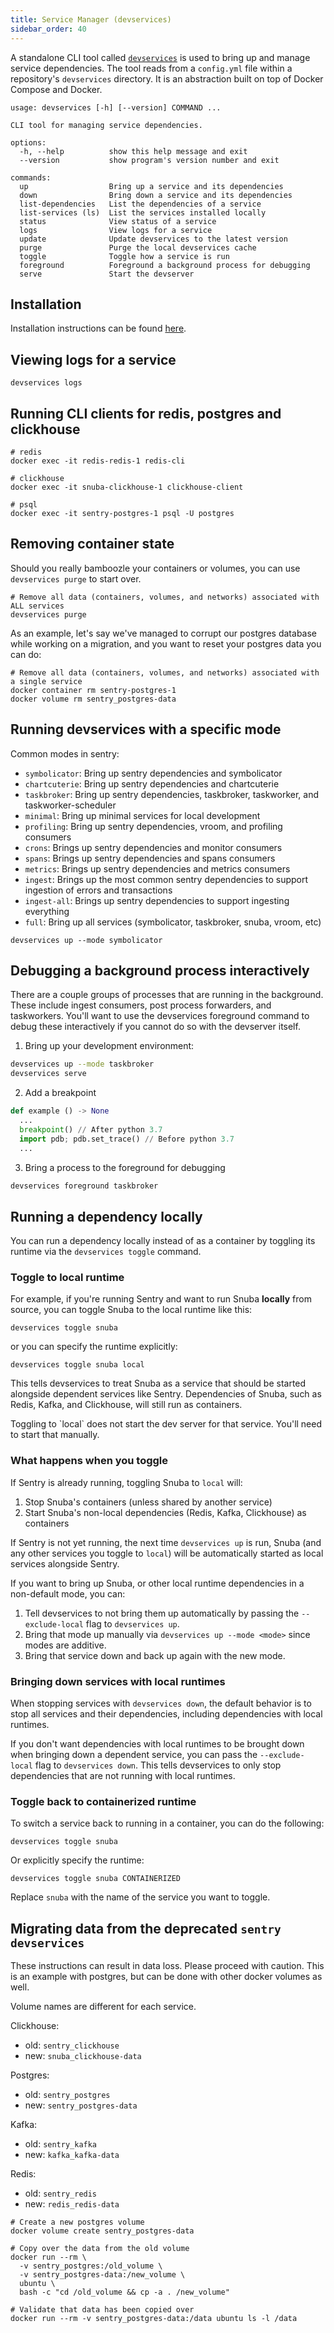```yaml
---
title: Service Manager (devservices)
sidebar_order: 40
---
```


A standalone CLI tool called [`devservices`](https://github.com/getsentry/devservices) is used to bring up and manage service dependencies. The tool reads from a `config.yml` file within a repository's `devservices` directory. It is an abstraction built on top of Docker Compose and Docker.

```shell
usage: devservices [-h] [--version] COMMAND ...

CLI tool for managing service dependencies.

options:
  -h, --help          show this help message and exit
  --version           show program's version number and exit

commands:
  up                  Bring up a service and its dependencies
  down                Bring down a service and its dependencies
  list-dependencies   List the dependencies of a service
  list-services (ls)  List the services installed locally
  status              View status of a service
  logs                View logs for a service
  update              Update devservices to the latest version
  purge               Purge the local devservices cache
  toggle              Toggle how a service is run
  foreground          Foreground a background process for debugging
  serve               Start the devserver
```

## Installation

Installation instructions can be found [here](https://github.com/getsentry/devservices?tab=readme-ov-file#installation).

## Viewing logs for a service

```shell
devservices logs
```

## Running CLI clients for redis, postgres and clickhouse

```shell
# redis
docker exec -it redis-redis-1 redis-cli

# clickhouse
docker exec -it snuba-clickhouse-1 clickhouse-client

# psql
docker exec -it sentry-postgres-1 psql -U postgres
```

## Removing container state

Should you really bamboozle your containers or volumes, you can use `devservices purge` to start over.

```shell
# Remove all data (containers, volumes, and networks) associated with ALL services
devservices purge
```

As an example, let's say we've managed to corrupt our postgres
database while working on a migration, and you want to reset
your postgres data you can do:

```shell
# Remove all data (containers, volumes, and networks) associated with a single service
docker container rm sentry-postgres-1
docker volume rm sentry_postgres-data
```

## Running devservices with a specific mode

Common modes in sentry:

- `symbolicator`: Bring up sentry dependencies and symbolicator
- `chartcuterie`: Bring up sentry dependencies and chartcuterie
- `taskbroker`: Bring up sentry dependencies, taskbroker, taskworker, and taskworker-scheduler
- `minimal`: Bring up minimal services for local development
- `profiling`: Bring up sentry dependencies, vroom, and profiling consumers
- `crons`: Brings up sentry dependencies and monitor consumers
- `spans`: Brings up sentry dependencies and spans consumers
- `metrics`: Brings up sentry dependencies and metrics consumers
- `ingest`: Brings up the most common sentry dependencies to support ingestion of errors and transactions
- `ingest-all`: Brings up sentry dependencies to support ingesting everything
- `full`: Bring up all services (symbolicator, taskbroker, snuba, vroom, etc)

```shell
devservices up --mode symbolicator
```

## Debugging a background process interactively

There are a couple groups of processes that are running in the background. These include ingest consumers, post process forwarders, and taskworkers. You'll want to use the devservices foreground command to debug these interactively if you cannot do so with the devserver itself.

1. Bring up your development environment:
``` sh
devservices up --mode taskbroker
devservices serve
```

2. Add a breakpoint

``` python
def example () -> None
  ...
  breakpoint() // After python 3.7
  import pdb; pdb.set_trace() // Before python 3.7
  ...
```

3. Bring a process to the foreground for debugging
``` sh
devservices foreground taskbroker
```



## Running a dependency locally

You can run a dependency locally instead of as a container by toggling its runtime via the `devservices toggle` command.

### Toggle to local runtime

For example, if you're running Sentry and want to run Snuba **locally** from source, you can toggle Snuba to the local runtime like this:

```shell
devservices toggle snuba
```

or you can specify the runtime explicitly:

```shell
devservices toggle snuba local
```

This tells devservices to treat Snuba as a service that should be started alongside dependent services like Sentry. Dependencies of Snuba, such as Redis, Kafka, and Clickhouse, will still run as containers.

<Alert title="Note">
  Toggling to `local` does not start the dev server for that service. You'll need to start that manually.
</Alert>

### What happens when you toggle

If Sentry is already running, toggling Snuba to `local` will:
1. Stop Snuba's containers (unless shared by another service)
2. Start Snuba's non-local dependencies (Redis, Kafka, Clickhouse) as containers

If Sentry is not yet running, the next time `devservices up` is run, Snuba (and any other services you toggle to `local`) will be automatically started as local services alongside Sentry.

If you want to bring up Snuba, or other local runtime dependencies in a non-default mode, you can:
1. Tell devservices to not bring them up automatically by passing the `--exclude-local` flag to `devservices up`.
2. Bring that mode up manually via `devservices up --mode <mode>` since modes are additive.
3. Bring that service down and back up again with the new mode.

### Bringing down services with local runtimes

When stopping services with `devservices down`, the default behavior is to stop all services and their dependencies, including dependencies with local runtimes.

If you don't want dependencies with local runtimes to be brought down when bringing down a dependent service, you can pass the `--exclude-local` flag to `devservices down`. This tells devservices to only stop dependencies that are not running with local runtimes.

### Toggle back to containerized runtime

To switch a service back to running in a container, you can do the following:

```shell
devservices toggle snuba
```

Or explicitly specify the runtime:

```shell
devservices toggle snuba CONTAINERIZED
```

Replace `snuba` with the name of the service you want to toggle.

## Migrating data from the deprecated `sentry devservices`

<Alert level="warning" title="Important">
  These instructions can result in data loss. Please proceed with caution. This is an example with postgres, but can be done with other docker volumes as well.
</Alert>

Volume names are different for each service.

Clickhouse:
  - old: `sentry_clickhouse`
  - new: `snuba_clickhouse-data`

Postgres:
  - old: `sentry_postgres`
  - new: `sentry_postgres-data`

Kafka:
  - old: `sentry_kafka`
  - new: `kafka_kafka-data`

Redis:
  - old: `sentry_redis`
  - new: `redis_redis-data`

```shell
# Create a new postgres volume
docker volume create sentry_postgres-data

# Copy over the data from the old volume
docker run --rm \
  -v sentry_postgres:/old_volume \
  -v sentry_postgres-data:/new_volume \
  ubuntu \
  bash -c "cd /old_volume && cp -a . /new_volume"

# Validate that data has been copied over
docker run --rm -v sentry_postgres-data:/data ubuntu ls -l /data
```
